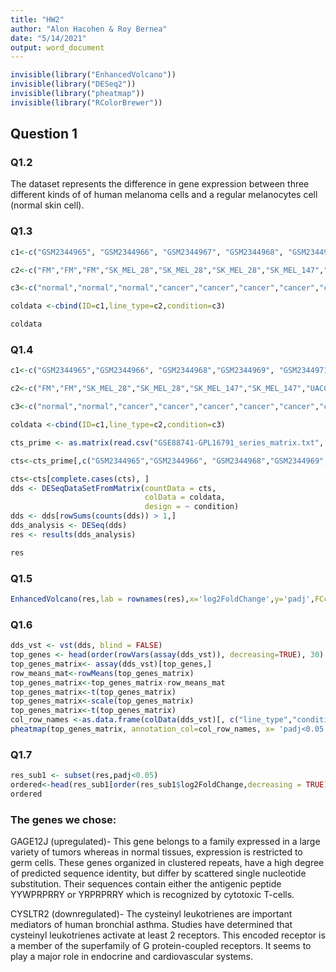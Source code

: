 ---
title: "HW2"
author: "Alon Hacohen & Roy Bernea"
date: "5/14/2021"
output: word_document
---

```{r,echo=FALSE} 
invisible(library("EnhancedVolcano"))
invisible(library("DESeq2"))
invisible(library("pheatmap"))
invisible(library("RColorBrewer"))

```

## Question 1

### Q1.2
The dataset represents the difference in gene expression between three different kinds of of human melanoma cells and a regular melanocytes cell (normal skin cell).

### Q1.3
```{r Q1.3}
c1<-c("GSM2344965", "GSM2344966", "GSM2344967", "GSM2344968", "GSM2344969", "GSM2344970", "GSM2344971", "GSM2344972", "GSM2344973", "GSM2344974", "GSM2344975", "GSM2344976")

c2<-c("FM","FM","FM","SK_MEL_28","SK_MEL_28","SK_MEL_28","SK_MEL_147","SK_MEL_147","SK_MEL_147","UACC_62","UACC_62","UACC_62")

c3<-c("normal","normal","normal","cancer","cancer","cancer","cancer","cancer","cancer","cancer","cancer","cancer")

coldata <-cbind(ID=c1,line_type=c2,condition=c3)

coldata
```

### Q1.4
```{r Q1.4}
c1<-c("GSM2344965","GSM2344966", "GSM2344968","GSM2344969", "GSM2344971","GSM2344972", "GSM2344974","GSM2344975")

c2<-c("FM","FM","SK_MEL_28","SK_MEL_28","SK_MEL_147","SK_MEL_147","UACC_62","UACC_62")

c3<-c("normal","normal","cancer","cancer","cancer","cancer","cancer","cancer")

coldata <-cbind(ID=c1,line_type=c2,condition=c3)

cts_prime <- as.matrix(read.csv("GSE88741-GPL16791_series_matrix.txt", skip = 72, header=T,sep="\t",row.names="ID_REF"))

cts<-cts_prime[,c("GSM2344965","GSM2344966", "GSM2344968","GSM2344969", "GSM2344971","GSM2344972", "GSM2344974","GSM2344975")]

cts<-cts[complete.cases(cts), ] 
dds <- DESeqDataSetFromMatrix(countData = cts, 
                              colData = coldata, 
                              design = ~ condition) 
dds <- dds[rowSums(counts(dds)) > 1,] 
dds_analysis <- DESeq(dds) 
res <- results(dds_analysis)

res
```

### Q1.5
```{r Q1.5}
EnhancedVolcano(res,lab = rownames(res),x='log2FoldChange',y='padj',FCcutoff = 0.1,xlim=c(-5,5), ylim=c(0,20), title = 'diff analysis') 
```

### Q1.6
```{r Q1.6}
dds_vst <- vst(dds, blind = FALSE)
top_genes <- head(order(rowVars(assay(dds_vst)), decreasing=TRUE), 30)
top_genes_matrix<- assay(dds_vst)[top_genes,]
row_means_mat<-rowMeans(top_genes_matrix)
top_genes_matrix<-top_genes_matrix-row_means_mat
top_genes_matrix<-t(top_genes_matrix)
top_genes_matrix<-scale(top_genes_matrix)
top_genes_matrix<-t(top_genes_matrix)
col_row_names <-as.data.frame(colData(dds_vst)[, c("line_type","condition")])
pheatmap(top_genes_matrix, annotation_col=col_row_names, x= 'padj<0.05', y='lfcThreshold=3')
```

### Q1.7
```{r Q1.7}
res_sub1 <- subset(res,padj<0.05)
ordered<-head(res_sub1[order(res_sub1$log2FoldChange,decreasing = TRUE),])
ordered
```

### The genes we chose: 

GAGE12J (upregulated)- This gene belongs to a family expressed in a large variety of tumors whereas in normal tissues, expression is restricted to germ cells. These genes organized in clustered repeats, have a high degree of predicted sequence identity, but differ by scattered single nucleotide substitution. Their sequences contain either the antigenic peptide YYWPRPRRY or YRPRPRRY which is recognized by cytotoxic T-cells.

CYSLTR2 (downregulated)- The cysteinyl leukotrienes are important mediators of human bronchial asthma. Studies have determined that cysteinyl leukotrienes activate at least 2 receptors. This encoded receptor is a member of the superfamily of G protein-coupled receptors. It seems to play a major role in endocrine and cardiovascular systems. 

